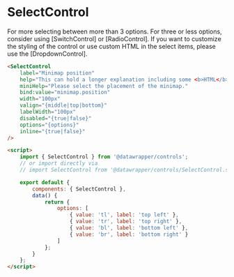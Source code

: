 # SelectControl

For more selecting between more than 3 options. For three or less options, consider using
[SwitchControl] or [RadioControl]. If you want to customize the styling of the control or use custom
HTML in the select items, please use the [DropdownControl].

```html
<SelectControl
    label="Minimap position"
    help="This can hold a longer explanation including some <b>HTML</b>"
    miniHelp="Please select the placement of the minimap."
    bind:value="minimap.position"
    width="100px"
    valign="{middle|top|bottom}"
    labelWidth="100px"
    disabled="{true|false}"
    options="{options}"
    inline="{true|false}"
/>

<script>
    import { SelectControl } from '@datawrapper/controls';
    // or import directly via
    // import SelectControl from '@datawrapper/controls/SelectControl.svelte';

    export default {
        components: { SelectControl },
        data() {
            return {
                options: [
                    { value: 'tl', label: 'top left' },
                    { value: 'tr', label: 'top right' },
                    { value: 'bl', label: 'bottom left' },
                    { value: 'br', label: 'bottom right' }
                ]
            };
        }
    };
</script>
```
